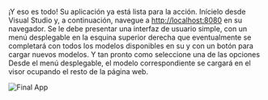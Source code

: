 ¡Y eso es todo! Su aplicación ya está lista para la acción. Inícielo desde Visual Studio y, a continuación, navegue
a [http://localhost:8080](http://localhost:8080) en su navegador. Se le debe presentar una interfaz de usuario simple,
con un menú desplegable en la esquina superior derecha que eventualmente se completará con todos los modelos disponibles en su
y con un botón para cargar nuevos modelos. Y tan pronto como seleccione una de las opciones
Desde el menú desplegable, el modelo correspondiente se cargará en el visor ocupando el resto de la página web.

![Final App](./final-app.webp)
